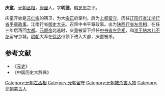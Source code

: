 '''庆童'''{{BD|？||1368年||catIdx=Q}}，[[元朝|元朝]][[丞相|丞相]]，[[康里|康里]]人，字'''明德'''，[[斡罗思_(康里人)|斡罗思]]之子。

庆童开始是[[元仁宗|元仁宗]]的宿卫，为大[[宗正|宗正]]府掌判。后为[[元上都|上都]][[留守_(官職)|留守]]，历任[[辽阳行省|辽阳行省]][[江浙行省|江浙行省]][[平章政事|平章政事]]。江南行省[[御史大夫|御史大夫]]。召拜中书平章政事。出为[[陕西行省|陕西行省]][[左丞相|左丞相]]，在任三年后再回[[元大都|大都]]。[[元顺帝|元顺帝]]北逃时，庆童被留下担任[[中书省|中书省]][[左丞相|左丞相]]，和[[淮王|淮王]][[帖木儿不花_(淮王)|帖木儿不花]]留守京城。[[明朝|明朝]]大军在[[徐达|徐达]]带领下进入大都，庆童被杀。

==参考文献==
*《[[元史|元史]]》
*《中国历史大辞典》
{{wikisource|元史/卷142#.E5.BA.86.E7.AB.A5|庆童传}}



{{元朝官员小作品}}
{{DEFAULTSORT:Q}}
[[Category:元朝左丞相|Category:元朝左丞相]]
[[Category:元朝留守|Category:元朝留守]]
[[Category:元朝被杀害人物|Category:元朝被杀害人物]]
[[Category:元朝蒙古人|Category:元朝蒙古人]]
